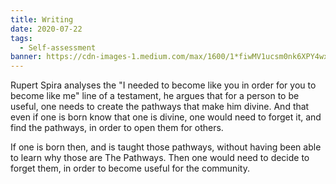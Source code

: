 ```yaml
---
title: Writing
date: 2020-07-22
tags:
  - Self-assessment
banner: https://cdn-images-1.medium.com/max/1600/1*fiwMV1ucsm0nk6XPY4wxkg.jpeg
---
```


Rupert Spira analyses the  "I needed to become like you in order for you to become like me" line of a testament, he argues that for a person to be useful, 
one needs to create the pathways that make him divine. And that even if one is born know that one is divine, one would need to forget it, and find the pathways, 
in order to open them for others.

If one is born then, and is taught those pathways, without having been able to learn why those are The Pathways.
Then one would need to decide to forget them, in order to become useful for the community.